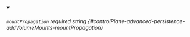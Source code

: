 
<details className="config-field" data-expandable="false" open>
<summary>

###### `mountPropagation` <span className="config-field-required" data-required="false">required</span> <span className="config-field-type">string</span> <span className="config-field-default"></span> <span className="config-field-enum"></span> {#controlPlane-advanced-persistence-addVolumeMounts-mountPropagation}



</summary>



</details>
